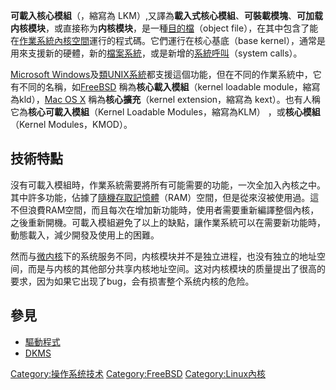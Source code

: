 {{TA
|G1=IT
|T=zh-cn:可加载内核模块;zh-tw:可載入核心模組;
|1=zh-cn:可加载内核模块;zh-tw:可載入核心模組;
}}
{{unreferenced|time=2013-11-28T06:25:54+00:00}}
'''可載入核心模組'''（{{lang-en|Loadable kernel module}}，縮寫為 LKM）,又譯為'''載入式核心模組'''、'''可裝載模塊'''、'''可加载内核模块'''，或直接称为'''内核模块'''，是一種[[目的檔|目的檔]]（object file），在其中包含了能在[[作業系統|作業系統]][[內核空間|內核空間]]運行的程式碼。它們運行在核心基底（base kernel），通常是用來支援新的硬體，新的[[檔案系統|檔案系統]]，或是新增的[[系統呼叫|系統呼叫]]（system calls）。

[[Microsoft_Windows|Microsoft Windows]]及[[類UNIX系統|類UNIX系統]]都支援這個功能，但在不同的作業系統中，它有不同的名稱，如[[FreeBSD|FreeBSD]] 稱為'''核心載入模組'''（kernel loadable module，縮寫為kld），[[Mac_OS_X|Mac OS X]] 稱為'''核心擴充'''（kernel extension，縮寫為 kext）。也有人稱它為'''核心可載入模組'''（Kernel Loadable Modules，縮寫為KLM） ，或'''核心模組'''（Kernel Modules，KMOD）。

==技術特點==
沒有可載入模組時，作業系統需要將所有可能需要的功能，一次全加入內核之中。其中許多功能，佔據了[[隨機存取記憶體|隨機存取記憶體]]（RAM）空間，但是從來沒被使用過。這不但浪費RAM空間，而且每次在增加新功能時，使用者需要重新編譯整個內核，之後重新開機。可載入模組避免了以上的缺點，讓作業系統可以在需要新功能時，動態載入，減少開發及使用上的困難。

然而与[[微内核|微内核]]下的系统服务不同，内核模块并不是独立进程，也没有独立的地址空间，而是与内核的其他部分共享内核地址空间。这对内核模块的质量提出了很高的要求，因为如果它出现了bug，会有损害整个系统内核的危险。

==參見==
*[[驅動程式|驅動程式]]
*[[DKMS|DKMS]]

{{DEFAULTSORT:Kernel Module}}
[[Category:操作系统技术|Category:操作系统技术]]
[[Category:FreeBSD|Category:FreeBSD]]
[[Category:Linux內核|Category:Linux內核]]